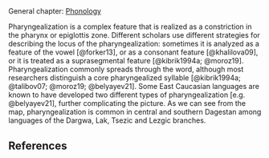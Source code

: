 ## {-}

General chapter: [Phonology](phonology.html)

Pharyngealization is a complex feature that is realized as a constriction in the pharynx or epiglottis zone. Different scholars use different strategies for describing the locus of the pharyngealization: sometimes it is analyzed as a feature of the vowel [@forker13], or as a consonant feature [@khalilova09], or it is treated as a suprasegmental feature [@kibrik1994a; @moroz19]. Pharyngealization commonly spreads through the word, although most researchers distinguish a core pharyngealized syllable [@kibrik1994a; @talibov07; @moroz19; @belyayev21]. Some East Caucasian languages are known to have developed two different types of pharyngealization [e.g. @belyayev21], further complicating the picture. As we can see from the map, pharyngealization is common in central and southern Dagestan among languages of the Dargwa, Lak, Tsezic and Lezgic branches.

## References {-}